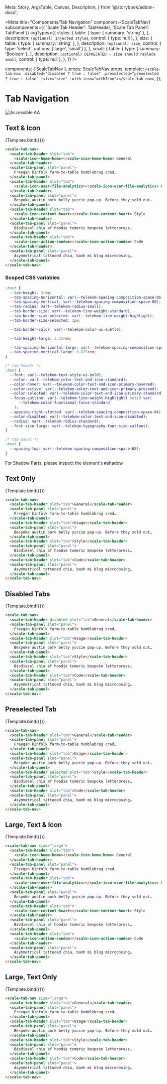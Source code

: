   Meta,
  Story,
  ArgsTable,
  Canvas,
  Description,
} from '@storybook/addon-docs';

<Meta
  title="Components/Tab Navigation"
  component={ScaleTabNav}
  subcomponents={{ 'Scale Tab Header': TabHeader, 'Scale Tab Panel': TabPanel }}
  argTypes={{
    styles: {
      table: {
        type: { summary: 'string' },
      },
      description: `(optional) Injected styles`,
      control: { type: null },
    },
    size: {
      table: {
        type: { summary: 'string' },
      },
      description: `(optional) size`,
      control: { type: 'select', options: ['large', 'small'] },
    },
    small: {
      table: {
        type: { summary: 'Boolean' },
      },
      description: `(optional) DEPRECATED - size should replace small`,
      control: { type: null },
    },
  }}
/>

  components: { ScaleTabNav },
  props: ScaleTabNav.props,
  template: `
    <scale-tab-nav :disabled="disabled ? true : false" :preselected="preselected ? true : false" :size="size" :with-icon="withIcon"></scale-tab-nav>
  `,
});

<div
  style={{
    display: 'inline-flex',
    alignItems: 'center',
    justifyContent: 'space-between',
    width: '100%',
  }}
>
  <h1>Tab Navigation</h1>
  <img src="assets/aa.png" alt="Accessible AA" />
</div>

## Text & Icon

<Canvas withSource="none">
  <Story name="Text & Icon" args={{ size: 'small' }}>
    {Template.bind({})}
  </Story>
</Canvas>

<ArgsTable story="Text & Icon" />

```html
<scale-tab-nav>
  <scale-tab-header slot="tab">
    <scale-icon-home-home></scale-icon-home-home> General
  </scale-tab-header>
  <scale-tab-panel slot="panel">
    Freegan kinfolk farm-to-table humblebrag cred…
  </scale-tab-panel>
  <scale-tab-header slot="tab">
    <scale-icon-user-file-analytics></scale-icon-user-file-analytics> Usage
  </scale-tab-header>
  <scale-tab-panel slot="panel">
    Bespoke austin pork belly yuccie pop-up. Before they sold out…
  </scale-tab-panel>
  <scale-tab-header slot="tab">
    <scale-icon-content-heart></scale-icon-content-heart> Style
  </scale-tab-header>
  <scale-tab-panel slot="panel">
    Biodiesel chia af hoodie tumeric bespoke letterpress…
  </scale-tab-panel>
  <scale-tab-header slot="tab">
    <scale-icon-action-random></scale-icon-action-random> Code
  </scale-tab-header>
  <scale-tab-panel slot="panel">
    Asymmetrical tattooed chia, banh mi blog microdosing…
  </scale-tab-panel>
</scale-tab-nav>
```

### Scoped CSS variables

```css
:host {
  --tab-height: 3rem;
  --tab-spacing-horizontal: var(--telekom-spacing-composition-space-05);
  --tab-spacing-vertical: var(--telekom-spacing-composition-space-06);
  --tab-radius: var(--telekom-radius-small);
  --tab-border-size: var(--telekom-line-weight-standard);
  --tab-border-size-selected: var(--telekom-line-weight-highlight);
  --tab-border-size-selected: 3px;

  --tab-border-color: var(--telekom-color-ui-subtle);

  --tab-height-large: 3.25rem;

  --tab-spacing-horizontal-large: var(--telekom-spacing-composition-space-06);
  --tab-spacing-vertical-large: 0.875rem;
}

/* tab-header */
:host {
  --font: var(--telekom-text-style-ui-bold);
  --color: var(--telekom-color-text-and-icon-standard);
  --color-hover: var(--telekom-color-text-and-icon-primary-hovered);
  --color-active: var(--telekom-color-text-and-icon-primary-pressed);
  --color-selected: var(--telekom-color-text-and-icon-primary-standard);
  --focus-outline: var(--telekom-line-weight-highlight) solid var(
      --telekom-color-functional-focus-standard
    );
  --spacing-right-slotted: var(--telekom-spacing-composition-space-04);
  --color-disabled: var(--telekom-color-text-and-icon-disabled);
  --radius: var(--telekom-radius-standard);
  --font-size-large: var(--telekom-typography-font-size-callout);
}

/* tab-panel */
:host {
  --spacing-top: var(--telekom-spacing-composition-space-08);
}
```

For Shadow Parts, please inspect the element's #shadow.

## Text Only

<Canvas withSource="none">
  <Story name="Text Only" args={{ withIcon: false, size: 'small' }}>
    {Template.bind({})}
  </Story>
</Canvas>

```html
<scale-tab-nav>
  <scale-tab-header slot="tab">General</scale-tab-header>
  <scale-tab-panel slot="panel">
    Freegan kinfolk farm-to-table humblebrag cred…
  </scale-tab-panel>
  <scale-tab-header slot="tab">Usage</scale-tab-header>
  <scale-tab-panel slot="panel">
    Bespoke austin pork belly yuccie pop-up. Before they sold out…
  </scale-tab-panel>
  <scale-tab-header slot="tab">Style</scale-tab-header>
  <scale-tab-panel slot="panel">
    Biodiesel chia af hoodie tumeric bespoke letterpress…
  </scale-tab-panel>
  <scale-tab-header slot="tab">Code</scale-tab-header>
  <scale-tab-panel slot="panel">
    Asymmetrical tattooed chia, banh mi blog microdosing…
  </scale-tab-panel>
</scale-tab-nav>
```

## Disabled Tabs

<Canvas withSource="none">
  <Story
    name="Disabled Tabs"
    args={{ disabled: true, withIcon: false, size: 'small' }}
  >
    {Template.bind({})}
  </Story>
</Canvas>

```html
<scale-tab-nav>
  <scale-tab-header disabled slot="tab">General</scale-tab-header>
  <scale-tab-panel slot="panel">
    Freegan kinfolk farm-to-table humblebrag cred…
  </scale-tab-panel>
  <scale-tab-header slot="tab">Usage</scale-tab-header>
  <scale-tab-panel slot="panel">
    Bespoke austin pork belly yuccie pop-up. Before they sold out…
  </scale-tab-panel>
  <scale-tab-header slot="tab">Style</scale-tab-header>
  <scale-tab-panel slot="panel">
    Biodiesel chia af hoodie tumeric bespoke letterpress…
  </scale-tab-panel>
  <scale-tab-header slot="tab">Code</scale-tab-header>
  <scale-tab-panel slot="panel">
    Asymmetrical tattooed chia, banh mi blog microdosing…
  </scale-tab-panel>
</scale-tab-nav>
```

## Preselected Tab

<Canvas withSource="none">
  <Story
    name="Preselected Tab"
    args={{ preselected: true, withIcon: false, size: 'small' }}
  >
    {Template.bind({})}
  </Story>
</Canvas>

```html
<scale-tab-nav>
  <scale-tab-header slot="tab">General</scale-tab-header>
  <scale-tab-panel slot="panel">
    Freegan kinfolk farm-to-table humblebrag cred…
  </scale-tab-panel>
  <scale-tab-header slot="tab">Usage</scale-tab-header>
  <scale-tab-panel slot="panel">
    Bespoke austin pork belly yuccie pop-up. Before they sold out…
  </scale-tab-panel>
  <scale-tab-header selected slot="tab">Style</scale-tab-header>
  <scale-tab-panel slot="panel">
    Biodiesel chia af hoodie tumeric bespoke letterpress…
  </scale-tab-panel>
  <scale-tab-header slot="tab">Code</scale-tab-header>
  <scale-tab-panel slot="panel">
    Asymmetrical tattooed chia, banh mi blog microdosing…
  </scale-tab-panel>
</scale-tab-nav>
```

## Large, Text & Icon

<Canvas withSource="none">
  <Story name="Large, Text & Icon" args={{ size: 'large' }}>
    {Template.bind({})}
  </Story>
</Canvas>

```html
<scale-tab-nav size="large">
  <scale-tab-header slot="tab">
    <scale-icon-home-home></scale-icon-home-home> General
  </scale-tab-header>
  <scale-tab-panel slot="panel">
    Freegan kinfolk farm-to-table humblebrag cred…
  </scale-tab-panel>
  <scale-tab-header slot="tab">
    <scale-icon-user-file-analytics></scale-icon-user-file-analytics> Usage
  </scale-tab-header>
  <scale-tab-panel slot="panel">
    Bespoke austin pork belly yuccie pop-up. Before they sold out…
  </scale-tab-panel>
  <scale-tab-header slot="tab">
    <scale-icon-content-heart></scale-icon-content-heart> Style
  </scale-tab-header>
  <scale-tab-panel slot="panel">
    Biodiesel chia af hoodie tumeric bespoke letterpress…
  </scale-tab-panel>
  <scale-tab-header slot="tab">
    <scale-icon-action-random></scale-icon-action-random> Code
  </scale-tab-header>
  <scale-tab-panel slot="panel">
    Asymmetrical tattooed chia, banh mi blog microdosing…
  </scale-tab-panel>
</scale-tab-nav>
```

## Large, Text Only

<Canvas withSource="none">
  <Story name="Large, Text Only" args={{ size: 'large', withIcon: false }}>
    {Template.bind({})}
  </Story>
</Canvas>

```html
<scale-tab-nav size="large">
  <scale-tab-header slot="tab">General</scale-tab-header>
  <scale-tab-panel slot="panel">
    Freegan kinfolk farm-to-table humblebrag cred…
  </scale-tab-panel>
  <scale-tab-header slot="tab">Usage</scale-tab-header>
  <scale-tab-panel slot="panel">
    Bespoke austin pork belly yuccie pop-up. Before they sold out…
  </scale-tab-panel>
  <scale-tab-header slot="tab">Style</scale-tab-header>
  <scale-tab-panel slot="panel">
    Biodiesel chia af hoodie tumeric bespoke letterpress…
  </scale-tab-panel>
  <scale-tab-header slot="tab">Code</scale-tab-header>
  <scale-tab-panel slot="panel">
    Asymmetrical tattooed chia, banh mi blog microdosing…
  </scale-tab-panel>
</scale-tab-nav>
```

